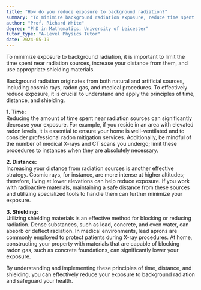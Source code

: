 ```yaml
---
title: "How do you reduce exposure to background radiation?"
summary: "To minimize background radiation exposure, reduce time spent near sources, increase distance from them, and utilize shielding materials for protection."
author: "Prof. Richard White"
degree: "PhD in Mathematics, University of Leicester"
tutor_type: "A-Level Physics Tutor"
date: 2024-05-19
---
```


To minimize exposure to background radiation, it is important to limit the time spent near radiation sources, increase your distance from them, and use appropriate shielding materials.

Background radiation originates from both natural and artificial sources, including cosmic rays, radon gas, and medical procedures. To effectively reduce exposure, it is crucial to understand and apply the principles of time, distance, and shielding.

**1. Time:**  
Reducing the amount of time spent near radiation sources can significantly decrease your exposure. For example, if you reside in an area with elevated radon levels, it is essential to ensure your home is well-ventilated and to consider professional radon mitigation services. Additionally, be mindful of the number of medical X-rays and CT scans you undergo; limit these procedures to instances when they are absolutely necessary.

**2. Distance:**  
Increasing your distance from radiation sources is another effective strategy. Cosmic rays, for instance, are more intense at higher altitudes; therefore, living at lower elevations can help reduce exposure. If you work with radioactive materials, maintaining a safe distance from these sources and utilizing specialized tools to handle them can further minimize your exposure.

**3. Shielding:**  
Utilizing shielding materials is an effective method for blocking or reducing radiation. Dense substances, such as lead, concrete, and even water, can absorb or deflect radiation. In medical environments, lead aprons are commonly employed to protect patients during X-ray procedures. At home, constructing your property with materials that are capable of blocking radon gas, such as concrete foundations, can significantly lower your exposure.

By understanding and implementing these principles of time, distance, and shielding, you can effectively reduce your exposure to background radiation and safeguard your health.
    